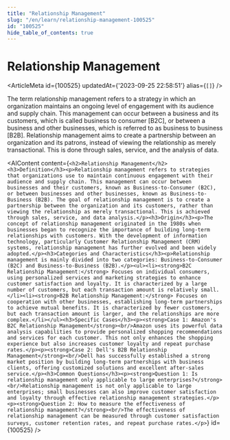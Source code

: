 ```yaml
---
title: "Relationship Management"
slug: "/en/learn/relationship-management-100525"
id: "100525"
hide_table_of_contents: true
---
```



# Relationship Management

<ArticleMeta id={100525} updatedAt={'2023-09-25 22:58:51'} alias={`[]`} />
<div className='border-solid border-b border-t-0 my-4 border-[var(--ifm-color-gray-300)]' />

The term relationship management refers to a strategy in which an organization maintains an ongoing level of engagement with its audience and supply chain. This management can occur between a business and its customers, which is called business to consumer [B2C], or between a business and other businesses, which is referred to as business to business [B2B]. Relationship management aims to create a partnership between an organization and its patrons, instead of viewing the relationship as merely transactional. This is done through sales, service, and the analysis of data.

<AIContent content={`<h2>Relationship Management</h2><h3>Definition</h3><p>Relationship management refers to strategies that organizations use to maintain continuous engagement with their audience and supply chain. This management can occur between businesses and their customers, known as Business-to-Consumer (B2C), or between businesses and other businesses, known as Business-to-Business (B2B). The goal of relationship management is to create a partnership between the organization and its customers, rather than viewing the relationship as merely transactional. This is achieved through sales, service, and data analysis.</p><h3>Origin</h3><p>The concept of relationship management originated in the 1980s when businesses began to recognize the importance of building long-term relationships with customers. With the development of information technology, particularly Customer Relationship Management (CRM) systems, relationship management has further evolved and been widely adopted.</p><h3>Categories and Characteristics</h3><p>Relationship management is mainly divided into two categories: Business-to-Consumer (B2C) and Business-to-Business (B2B).</p><ul><li><strong>B2C Relationship Management:</strong> Focuses on individual consumers, using personalized services and marketing strategies to enhance customer satisfaction and loyalty. It is characterized by a large number of customers, but each transaction amount is relatively small.</li><li><strong>B2B Relationship Management:</strong> Focuses on cooperation with other businesses, establishing long-term partnerships to achieve mutual benefits. It is characterized by fewer customers, but each transaction amount is larger, and the relationships are more complex.</li></ul><h3>Specific Cases</h3><p><strong>Case 1: Amazon's B2C Relationship Management</strong><br/>Amazon uses its powerful data analysis capabilities to provide personalized shopping recommendations and services for each customer. This not only enhances the shopping experience but also increases customer loyalty and repeat purchase rates.</p><p><strong>Case 2: Dell's B2B Relationship Management</strong><br/>Dell has successfully established a strong market position by building long-term partnerships with business clients, offering customized solutions and excellent after-sales service.</p><h3>Common Questions</h3><p><strong>Question 1: Is relationship management only applicable to large enterprises?</strong><br/>Relationship management is not only applicable to large enterprises; small businesses can also improve customer satisfaction and loyalty through effective relationship management strategies.</p><p><strong>Question 2: How to measure the effectiveness of relationship management?</strong><br/>The effectiveness of relationship management can be measured through customer satisfaction surveys, customer retention rates, and repeat purchase rates.</p>`} id={100525} />
